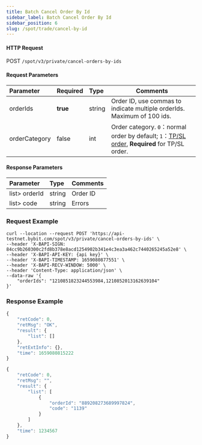 ```yaml
---
title: Batch Cancel Order By Id
sidebar_label: Batch Cancel Order By Id
sidebar_position: 6
slug: /spot/trade/cancel-by-id
---
```




#### HTTP Request
POST <code>/spot/v3/private/cancel-orders-by-ids</code>

#### Request Parameters
| Parameter | Required | Type | Comments|
|:----- |:-------|:-----|------ |
| orderIds | <b>true</b> | string | Order ID, use commas to indicate multiple orderIds. Maximum of 100 ids. |
| orderCategory | false | int | Order category. <code>0</code>：normal order by default; <code>1</code>：<a href="https://www.bybit.com/en-US/help-center/bybitHC_Article?language=us_EN&id=000001736">TP/SL order</a>, <b>Required</b> for TP/SL order.|

#### Response Parameters
| Parameter | Type | Comments|
|:----- |:-----|----- |
| list> orderId | string | Order ID |
| list> code | string | Errors |

### Request Example

<Tabs>
<TabItem value="console" label="Console">

```http
curl --location --request POST 'https://api-testnet.bybit.com/spot/v3/private/cancel-orders-by-ids' \
--header 'X-BAPI-SIGN: 84cc9b260300c2fd8b378e8acd1254902b341e4c3ea3a462c7440265245a52e8' \
--header 'X-BAPI-API-KEY: {api key}' \
--header 'X-BAPI-TIMESTAMP: 1659080877551' \
--header 'X-BAPI-RECV-WINDOW: 5000' \
--header 'Content-Type: application/json' \
--data-raw '{
    "orderIds": "1210851823244553984,1210852013162639104"
}'
```

</TabItem>
</Tabs>

### Response Example

<Tabs>

<TabItem value="success" label="Success">

```javascript
{
    "retCode": 0,
    "retMsg": "OK",
    "result": {
        "list": []
    },
    "retExtInfo": {},
    "time": 1659080815222
}
```

</TabItem>

<TabItem value="partial-success" label="Partial success">

```javascript
{
    "retCode": 0,
    "retMsg": "",
    "result": {
        "list": [
            {
                "orderId": "889208273689997824",
                "code": "1139"
            }
        ]
    },
    "time": 1234567
}
```

</TabItem>

</Tabs>
